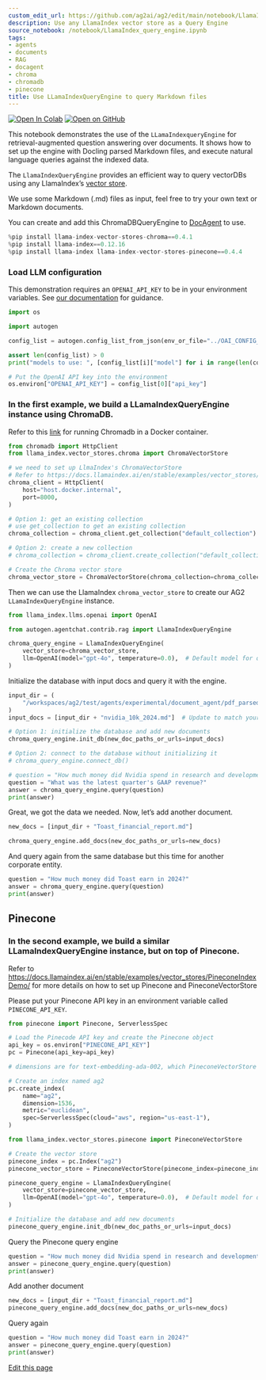 ```yaml
---
custom_edit_url: https://github.com/ag2ai/ag2/edit/main/notebook/LlamaIndex_query_engine.ipynb
description: Use any LlamaIndex vector store as a Query Engine
source_notebook: /notebook/LlamaIndex_query_engine.ipynb
tags:
- agents
- documents
- RAG
- docagent
- chroma
- chromadb
- pinecone
title: Use LLamaIndexQueryEngine to query Markdown files
---
```


<a href="https://colab.research.google.com/github/ag2ai/ag2/blob/main/notebook/LlamaIndex_query_engine.ipynb" class="colab-badge" target="_blank"><img noZoom src="https://colab.research.google.com/assets/colab-badge.svg" alt="Open In Colab" /></a>
<a href="https://github.com/ag2ai/ag2/blob/main/notebook/LlamaIndex_query_engine.ipynb" class="github-badge" target="_blank"><img noZoom src="https://img.shields.io/badge/Open%20on%20GitHub-grey?logo=github" alt="Open on GitHub" /></a>




This notebook demonstrates the use of the `LLamaIndexqueryEngine` for
retrieval-augmented question answering over documents. It shows how to
set up the engine with Docling parsed Markdown files, and execute
natural language queries against the indexed data.

The `LlamaIndexQueryEngine` provides an efficient way to query vectorDBs
using any LlamaIndex’s [vector
store](https://docs.llamaindex.ai/en/stable/module_guides/storing/vector_stores/).

We use some Markdown (.md) files as input, feel free to try your own
text or Markdown documents.

You can create and add this ChromaDBQueryEngine to
[DocAgent](https://docs.ag2.ai/latest/docs/user-guide/reference-agents/docagent)
to use.

```python
%pip install llama-index-vector-stores-chroma==0.4.1
%pip install llama-index==0.12.16
%pip install llama-index llama-index-vector-stores-pinecone==0.4.4
```

### Load LLM configuration

This demonstration requires an `OPENAI_API_KEY` to be in your
environment variables. See [our
documentation](https://docs.ag2.ai/latest/docs/user-guide/advanced-concepts/llm-configuration-deep-dive)
for guidance.

```python
import os

import autogen

config_list = autogen.config_list_from_json(env_or_file="../OAI_CONFIG_LIST")

assert len(config_list) > 0
print("models to use: ", [config_list[i]["model"] for i in range(len(config_list))])

# Put the OpenAI API key into the environment
os.environ["OPENAI_API_KEY"] = config_list[0]["api_key"]
```

### In the first example, we build a LLamaIndexQueryEngine instance using ChromaDB. 

Refer to this
[link](https://docs.trychroma.com/production/containers/docker) for
running Chromadb in a Docker container.

```python
from chromadb import HttpClient
from llama_index.vector_stores.chroma import ChromaVectorStore

# we need to set up LlmaIndex's ChromaVectorStore
# Refer to https://docs.llamaindex.ai/en/stable/examples/vector_stores/chroma_metadata_filter/ for more information
chroma_client = HttpClient(
    host="host.docker.internal",
    port=8000,
)

# Option 1: get an existing collection
# use get_collection to get an existing collection
chroma_collection = chroma_client.get_collection("default_collection")

# Option 2: create a new collection
# chroma_collection = chroma_client.create_collection("default_collection")

# Create the Chroma vector store
chroma_vector_store = ChromaVectorStore(chroma_collection=chroma_collection)
```

Then we can use the LlamaIndex `chroma_vector_store` to create our AG2
`LLamaIndexQueryEngine` instance.

```python
from llama_index.llms.openai import OpenAI

from autogen.agentchat.contrib.rag import LlamaIndexQueryEngine

chroma_query_engine = LlamaIndexQueryEngine(
    vector_store=chroma_vector_store,
    llm=OpenAI(model="gpt-4o", temperature=0.0),  # Default model for querying, change if needed
)
```

Initialize the database with input docs and query it with the engine.

```python
input_dir = (
    "/workspaces/ag2/test/agents/experimental/document_agent/pdf_parsed/"  # Update to match your input directory
)
input_docs = [input_dir + "nvidia_10k_2024.md"]  # Update to match your input documents
```


```python
# Option 1: initialize the database and add new documents
chroma_query_engine.init_db(new_doc_paths_or_urls=input_docs)

# Option 2: connect to the database without initializing it
# chroma_query_engine.connect_db()
```


```python
# question = "How much money did Nvidia spend in research and development"
question = "What was the latest quarter's GAAP revenue?"
answer = chroma_query_engine.query(question)
print(answer)
```

Great, we got the data we needed. Now, let’s add another document.

```python
new_docs = [input_dir + "Toast_financial_report.md"]
```


```python
chroma_query_engine.add_docs(new_doc_paths_or_urls=new_docs)
```

And query again from the same database but this time for another
corporate entity.

```python
question = "How much money did Toast earn in 2024?"
answer = chroma_query_engine.query(question)
print(answer)
```

## Pinecone

### In the second example, we build a similar LLamaIndexQueryEngine instance, but on top of Pinecone. 

Refer to
https://docs.llamaindex.ai/en/stable/examples/vector_stores/PineconeIndexDemo/
for more details on how to set up Pinecone and PineconeVectorStore

Please put your Pinecone API key in an environment variable called
`PINECONE_API_KEY`.

```python
from pinecone import Pinecone, ServerlessSpec

# Load the Pinecode API key and create the Pinecone object
api_key = os.environ["PINECONE_API_KEY"]
pc = Pinecone(api_key=api_key)
```


```python
# dimensions are for text-embedding-ada-002, which PineconeVectorStore uses for embedding text by default

# Create an index named ag2
pc.create_index(
    name="ag2",
    dimension=1536,
    metric="euclidean",
    spec=ServerlessSpec(cloud="aws", region="us-east-1"),
)
```


```python
from llama_index.vector_stores.pinecone import PineconeVectorStore

# Create the vector store
pinecone_index = pc.Index("ag2")
pinecone_vector_store = PineconeVectorStore(pinecone_index=pinecone_index)
```


```python
pinecone_query_engine = LlamaIndexQueryEngine(
    vector_store=pinecone_vector_store,
    llm=OpenAI(model="gpt-4o", temperature=0.0),  # Default model for querying, change if needed
)
```


```python
# Initialize the database and add new documents
pinecone_query_engine.init_db(new_doc_paths_or_urls=input_docs)
```

Query the Pinecone query engine

```python
question = "How much money did Nvidia spend in research and development"
answer = pinecone_query_engine.query(question)
print(answer)
```

Add another document

```python
new_docs = [input_dir + "Toast_financial_report.md"]
pinecone_query_engine.add_docs(new_doc_paths_or_urls=new_docs)
```

Query again

```python
question = "How much money did Toast earn in 2024?"
answer = pinecone_query_engine.query(question)
print(answer)
```

<div className="edit-url-container">
    <a className="edit-url" href="https://github.com/ag2ai/ag2/edit/main/notebook/LlamaIndex_query_engine.ipynb" target='_blank'><Icon icon="pen" iconType="solid" size="13px"/> Edit this page</a>
</div>
